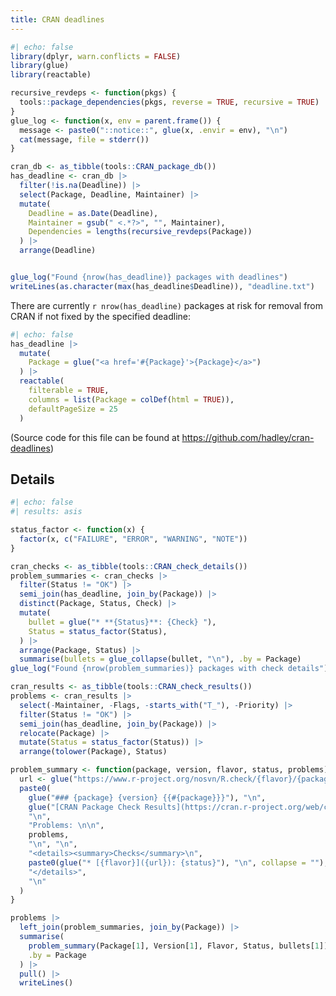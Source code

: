 ```yaml
---
title: CRAN deadlines
---
```


```r
#| echo: false
library(dplyr, warn.conflicts = FALSE)
library(glue)
library(reactable)

recursive_revdeps <- function(pkgs) {
  tools::package_dependencies(pkgs, reverse = TRUE, recursive = TRUE)
}
glue_log <- function(x, env = parent.frame()) {
  message <- paste0("::notice::", glue(x, .envir = env), "\n")
  cat(message, file = stderr())
}

cran_db <- as_tibble(tools::CRAN_package_db())
has_deadline <- cran_db |> 
  filter(!is.na(Deadline)) |> 
  select(Package, Deadline, Maintainer) |> 
  mutate(
    Deadline = as.Date(Deadline),
    Maintainer = gsub(" <.*?>", "", Maintainer),
    Dependencies = lengths(recursive_revdeps(Package))
  ) |>
  arrange(Deadline)


glue_log("Found {nrow(has_deadline)} packages with deadlines")
writeLines(as.character(max(has_deadline$Deadline)), "deadline.txt")
```

There are currently `r nrow(has_deadline)` packages at risk for removal from CRAN if not fixed by the specified deadline:

```r
#| echo: false
has_deadline |>
  mutate(
    Package = glue("<a href='#{Package}'>{Package}</a>")
  ) |>
  reactable(
    filterable = TRUE, 
    columns = list(Package = colDef(html = TRUE)),
    defaultPageSize = 25
  )
```

(Source code for this file can be found at <https://github.com/hadley/cran-deadlines>)

## Details

```r
#| echo: false
#| results: asis

status_factor <- function(x) {
  factor(x, c("FAILURE", "ERROR", "WARNING", "NOTE"))
}

cran_checks <- as_tibble(tools::CRAN_check_details())
problem_summaries <- cran_checks |>
  filter(Status != "OK") |>
  semi_join(has_deadline, join_by(Package)) |>
  distinct(Package, Status, Check) |>
  mutate(
    bullet = glue("* **{Status}**: {Check} "), 
    Status = status_factor(Status),
  ) |>
  arrange(Package, Status) |>
  summarise(bullets = glue_collapse(bullet, "\n"), .by = Package)
glue_log("Found {nrow(problem_summaries)} packages with check details")

cran_results <- as_tibble(tools::CRAN_check_results())
problems <- cran_results |> 
  select(-Maintainer, -Flags, -starts_with("T_"), -Priority) |> 
  filter(Status != "OK") |> 
  semi_join(has_deadline, join_by(Package)) |> 
  relocate(Package) |> 
  mutate(Status = status_factor(Status)) |>
  arrange(tolower(Package), Status)

problem_summary <- function(package, version, flavor, status, problems) {
  url <- glue("https://www.r-project.org/nosvn/R.check/{flavor}/{package}-00check.html")
  paste0(
    glue("### {package} {version} {{#{package}}}"), "\n",
    glue("[CRAN Package Check Results](https://cran.r-project.org/web/checks/check_results_{package}.html)"), "\n\n",
    "\n",
    "Problems: \n\n",
    problems,
    "\n", "\n",
    "<details><summary>Checks</summary>\n",
    paste0(glue("* [{flavor}]({url}): {status}"), "\n", collapse = ""),
    "</details>",
    "\n"
  )
}

problems |>
  left_join(problem_summaries, join_by(Package)) |>
  summarise(
    problem_summary(Package[1], Version[1], Flavor, Status, bullets[1]), 
    .by = Package
  ) |>
  pull() |>
  writeLines()
```
